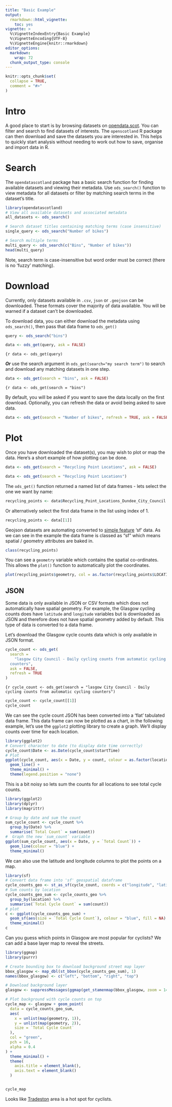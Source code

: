 ```yaml
---
title: "Basic Example"
output: 
  rmarkdown::html_vignette:
    toc: yes
vignette: >
  %\VignetteIndexEntry{Basic Example}
  %\VignetteEncoding{UTF-8}
  %\VignetteEngine{knitr::rmarkdown}
editor_options: 
  markdown: 
    wrap: 72
  chunk_output_type: console
---
```


```r
knitr::opts_chunk$set(
  collapse = TRUE,
  comment = "#>"
)
```

# Intro

A good place to start is by browsing datasets on
[opendata.scot](https://opendata.scot/). You can filter and search to
find datasets of interests. The `openscotland` R package can then
download and save the datasets you are interested in. This helps to
quickly start analysis without needing to work out how to save, organise
and import data in R.

# Search

The `opendatascotland` package has a basic search function for finding
available datasets and viewing their metadata. Use `ods_search()`
function to view metadata for all datasets or filter by matching search
terms in the dataset's title.

```r
library(opendatascotland)
# View all available datasets and associated metadata
all_datasets <- ods_search()

# Search dataset titles containing matching terms (case insensitive)
single_query <- ods_search("Number of bikes")

# Search multiple terms
multi_query <- ods_search(c("Bins", "Number of bikes"))
head(multi_query)
```

Note, search term is case-insensitive but word order must be correct
(there is no 'fuzzy' matching).

# Download

Currently, only datasets available in `.csv`, `json` or `.geojson` can
be downloaded. These formats cover the majority of data available. You
will be warned if a dataset can't be downloaded.

To download data, you can either download the metadata using
`ods_search()`, then pass that data frame to `ods_get()`

```r
query <- ods_search("bins")
```

```r
data <- ods_get(query, ask = FALSE)
```

``` {r
data <- ods_get(query)
```

***Or*** use the search argument in `ods_get(search="my search term")`
to search and download any matching datasets in one step.

```r
data <- ods_get(search = "bins", ask = FALSE)
```

``` {r
data <- ods_get(search = "bins")
```

By default, you will be asked if you want to save the data locally on
the first download. Optionally, you can refresh the data or avoid being
asked to save data.

``` r
data <- ods_get(search = "Number of bikes", refresh = TRUE, ask = FALSE)
```

# Plot

Once you have downloaded the dataset(s), you may wish to plot or map the
data. Here's a short example of how plotting can be done.

```r
data <- ods_get(search = "Recycling Point Locations", ask = FALSE)
```

``` r
data <- ods_get(search = "Recycling Point Locations")
```

The `ods_get()` function returned a named list of data frames - lets
select the one we want by name:

```r
recycling_points <- data$Recycling_Point_Locations_Dundee_City_Council
```

Or alternatively select the first data frame in the list using index of
1.

```r
recycling_points <- data[[1]]
```

Geojson datasets are automating converted to [simple
feature](https://r-spatial.github.io/sf/) 'sf' data. As we can see in
the example the data frame is classed as "sf" which means spatial /
geometry attributes are baked in.

```r
class(recycling_points)
```

You can see a `geometry` variable which contains the spatial
co-ordinates. This allows the `plot()` function to automatically plot
the coordinates.

```r
plot(recycling_points$geometry, col = as.factor(recycling_points$LOCATION))
```

## JSON

Some data is only available in JSON or CSV formats which does not
automatically have spatial geometry. For example, the Glasgow cycling
counts does have `latitude` and `longitude` variables but is downloaded
as JSON and therefore does not have spatial geometry added by default.
This type of data is converted to a data frame.

Let's download the Glasgow cycle counts data which is only available in
JSON format.

```r
cycle_count <- ods_get(
  search =
    "lasgow City Council - Daily cycling counts from automatic cycling
  counters",
  ask = FALSE,
  refresh = TRUE
)
```

``` {r
cycle_count <- ods_get(search = "lasgow City Council - Daily cycling counts from automatic cycling counters")
```

```r
cycle_count <- cycle_count[[1]]
cycle_count
```

We can see the cycle count JSON has been converted into a 'flat'
tabulated data frame. This data frame can now be plotted as a chart, in
the following example, let's use the `ggplot2` plotting library to
create a graph. We'll display counts over time for each location.

```r
library(ggplot2)
# Convert character to date (to display date time correctly)
cycle_count$Date <- as.Date(cycle_count$startTime)
# Plot
ggplot(cycle_count, aes(x = Date, y = count, colour = as.factor(location))) +
  geom_line() +
  theme_minimal() +
  theme(legend.position = "none")
```

This is a bit noisy so lets sum the counts for all locations to see
total cycle counts.

```r
library(ggplot2)
library(dplyr)
library(magrittr)

# Group by date and sum the count
sum_cycle_count <- cycle_count %>%
  group_by(Date) %>%
  summarise(`Total Count` = sum(count))
#  Graph the new `sum_count` variable
ggplot(sum_cycle_count, aes(x = Date, y = `Total Count`)) +
  geom_line(colour = "blue") +
  theme_minimal()
```

We can also use the latitude and longitude columns to plot the points on
a map.

```r
library(sf)
# Convert data frame into 'sf' geospatial dataframe
cycle_counts_geo <- st_as_sf(cycle_count, coords = c("longitude", "latitude"))
# Sum counts by location
cycle_counts_geo_sum <- cycle_counts_geo %>%
  group_by(location) %>%
  summarise(`Total Cycle Count` = sum(count))
# plot
c <- ggplot(cycle_counts_geo_sum) +
  geom_sf(aes(size = `Total Cycle Count`), colour = "blue", fill = NA) +
  theme_minimal()
c
```

Can you guess which points in Glasgow are most popular for cyclists? We
can add a base layer map to reveal the streets.

```r
library(ggmap)
library(purrr)

# Create bounding box to download background street map layer
bbox_glasgow <- map_dbl(st_bbox(cycle_counts_geo_sum), 1)
names(bbox_glasgow) <- c("left", "bottom", "right", "top")

# Download background layer
glasgow <- suppressMessages(ggmap(get_stamenmap(bbox_glasgow, zoom = 14)))

# Plot background with cycle counts on top
cycle_map <- glasgow + geom_point(
  data = cycle_counts_geo_sum,
  aes(
    x = unlist(map(geometry, 1)),
    y = unlist(map(geometry, 2)),
    size = `Total Cycle Count`
  ),
  col = "green",
  pch = 16,
  alpha = 0.4
) +
  theme_minimal() +
  theme(
    axis.title = element_blank(),
    axis.text = element_blank()
  )


cycle_map
```

Looks like
[Tradeston](https://www.openstreetmap.org/#map=16/55.8530/-4.2606) area
is a hot spot for cyclists.

